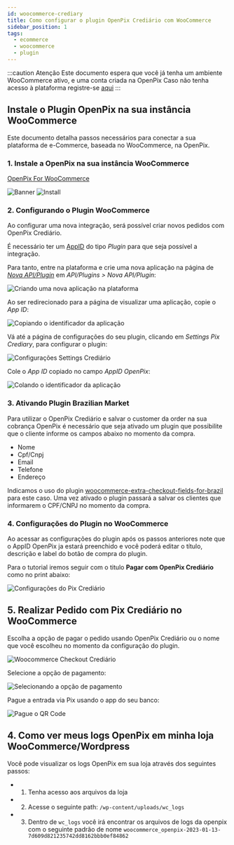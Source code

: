 ```yaml
---
id: woocommerce-crediary
title: Como configurar o plugin OpenPix Crediário com WooCommerce
sidebar_position: 1
tags:
  - ecommerce
  - woocommerce
  - plugin
---
```



:::caution Atenção
Este documento espera que você já tenha um ambiente WooCommerce ativo, e uma conta criada na OpenPix
Caso não tenha acesso à plataforma registre-se [aqui](https://app.openpix.com/register?src=wordpress-docs)
:::

## Instale o Plugin OpenPix na sua instância WooCommerce

Este documento detalha passos necessários para conectar a sua plataforma de e-Commerce, baseada no WooCommerce, na OpenPix.

### 1. Instale a OpenPix na sua instância WooCommerce

[OpenPix For WooCommerce](https://wordpress.org/plugins/openpix-for-woocommerce/)

![Banner](/img/ecommerce/woocommerce-banner.png)
![Install](/img/ecommerce/woocommerce-plugin-install.png)

### 2. Configurando o Plugin WooCommerce

Ao configurar uma nova integração, será possível criar novos pedidos com OpenPix Crediário.

É necessário ter um [AppID](../../plugin/app-id.md) do tipo _Plugin_ para que seja possível a integração.

Para tanto, entre na plataforma e crie uma nova aplicação na página de [_Nova API/Plugin_](https://app.openpix.com/home/applications/add) em _API/Plugins > Nova API/Plugin_:

![Criando uma nova aplicação na plataforma](./__assets__/woocommerce-pix-crediary-platform-new-application.png)

Ao ser redirecionado para a página de visualizar uma aplicação, copie o _App ID_:

![Copiando o identificador da aplicação](./__assets__/woocommerce-pix-crediary-platform-application-id.png)

Vá até a página de configurações do seu plugin, clicando em _Settings Pix Crediary_, para configurar o plugin:

![Configurações Settings Crediário](./__assets__/woocommerce-plugin-settings-v2100.png)

Cole o _App ID_ copiado no campo _AppID OpenPix_:

![Colando o identificador da aplicação](./__assets__/woocommerce-pix-crediary-plugin-settings-app-id.png)

### 3. Ativando Plugin Brazilian Market

Para utilizar o OpenPix Crediário e salvar o customer da order na sua cobrança OpenPix é necessário que seja ativado um plugin que possibilite que o cliente informe os campos abaixo no momento da compra.

- Nome
- Cpf/Cnpj
- Email
- Telefone
- Endereço

Indicamos o uso do plugin [woocommerce-extra-checkout-fields-for-brazil](https://wordpress.org/plugins/woocommerce-extra-checkout-fields-for-brazil/) para este caso. Uma vez ativado o plugin passará a salvar os clientes que informarem o CPF/CNPJ no momento da compra.

### 4. Configurações do Plugin no WooCommerce

Ao acessar as configurações do plugin após os passos anteriores note que o AppID OpenPix ja estará preenchido e você poderá editar o título, descrição e label do botão de compra do plugin.

Para o tutorial iremos seguir com o titulo **Pagar com OpenPix Crediário** como no print abaixo:

![Configurações do Pix Crediário](./__assets__/woocommerce-pix-crediary-plugin-settings.png)

## 5. Realizar Pedido com Pix Crediário no WooCommerce

Escolha a opção de pagar o pedido usando OpenPix Crediário ou o nome que você escolheu no momento da configuração do plugin.

![Woocommerce Checkout Crediário](./__assets__/woocommerce-pix-crediary-checkout.png)

Selecione a opção de pagamento:

![Selecionando a opção de pagamento](./__assets__/woocommerce-pix-crediary-selecting-payment-option.png)

Pague a entrada via Pix usando o app do seu banco:

![Pague o QR Code](./__assets__/woocommerce-pix-crediary-payment.png)

## 4. Como ver meus logs OpenPix em minha loja WooCommerce/Wordpress

Você pode visualizar os logs OpenPix em sua loja através dos seguintes passos:

- 1. Tenha acesso aos arquivos da loja
- 2. Acesse o seguinte path: `/wp-content/uploads/wc_logs`
- 3. Dentro de `wc_logs` você irá encontrar os arquivos de logs da openpix com o seguinte padrão de nome `woocommerce_openpix-2023-01-13-7d609d821235742dd8162bbb0ef84862`
